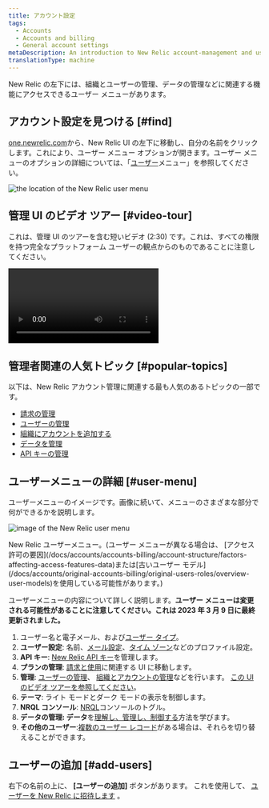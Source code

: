 ```yaml
---
title: アカウント設定
tags:
  - Accounts
  - Accounts and billing
  - General account settings
metaDescription: An introduction to New Relic account-management and user-management settings.
translationType: machine
---
```




New Relic の左下には、組織とユーザーの管理、データの管理などに関連する機能にアクセスできるユーザー メニューがあります。

## アカウント設定を見つける [#find]

[one.newrelic.com](https://one.newrelic.com)から、New Relic UI の左下に移動し、自分の名前をクリックします。これにより、ユーザー メニュー オプションが開きます。ユーザー メニューのオプションの詳細については、「[ユーザー](#user-menu)メニュー」を参照してください。

<img
  title="the location of the New Relic user menu"
  alt="the location of the New Relic user menu"
  src={accountsUserMenuLocation}
/>

## 管理 UI のビデオ ツアー [#video-tour]

これは、管理 UI のツアーを含む短いビデオ (2:30) です。これは、すべての権限を持つ完全なプラットフォーム ユーザーの観点からのものであることに注意してください。

<Video
  type="wistia"
  id="og6og234xc"
/>

## 管理者関連の人気トピック [#popular-topics]

以下は、New Relic アカウント管理に関連する最も人気のあるトピックの一部です。

* [請求の管理](/docs/accounts/accounts-billing/new-relic-one-pricing-billing/new-relic-one-pricing-billing#usage-ui)
* [ユーザーの管理](/docs/accounts/accounts-billing/new-relic-one-user-management/introduction-managing-users)
* [組織にアカウントを追加する](/docs/accounts/accounts-billing/account-structure/add-accounts)
* [データを管理](/docs/data-apis/manage-data/manage-your-data)
* [API キーの管理](/docs/apis/intro-apis/new-relic-api-keys)

## ユーザーメニューの詳細 [#user-menu]

ユーザーメニューのイメージです。画像に続いて、メニューのさまざまな部分で何ができるかを説明します。

<img
  title="image of the New Relic user menu"
  alt="image of the New Relic user menu"
  src={accountsUserMenu}
/>

<figcaption>
  New Relic ユーザーメニュー。(ユーザー メニューが異なる場合は、 [アクセス許可の要因](/docs/accounts/accounts-billing/account-structure/factors-affecting-access-features-data)または[古いユーザー モデル](/docs/accounts/original-accounts-billing/original-users-roles/overview-user-models)を使用している可能性があります。)
</figcaption>

ユーザーメニューの内容について詳しく説明します。**ユーザー メニューは変更される可能性があることに注意してください。これは 2023 年 3 月 9 日に最終更新されました。**

1. ユーザー名と電子メール、および[ユーザー タイプ](/docs/accounts/accounts-billing/new-relic-one-user-management/user-type)。
2. **ユーザー設定**: 名前、[メール設定](/docs/accounts/accounts/account-maintenance/account-email-settings/)、[タイム ゾーン](/docs/accounts/accounts-billing/general-account-settings/default-time-zone-setting)などのプロファイル設定。
3. **API キー**: [New Relic API キー](/docs/apis/intro-apis/new-relic-api-keys)を管理します。
4. **プランの管理**: [請求と使用](/docs/accounts/accounts-billing/new-relic-one-pricing-billing/new-relic-one-pricing-billing)に関連する UI に移動します。
5. **管理**: [ユーザーの管理](/docs/accounts/accounts-billing/new-relic-one-user-management/user-management-ui-and-tasks#where)、 [組織とアカウントの管理](/docs/accounts/accounts-billing/account-structure/new-relic-account-structure)などを行います。 [この UI のビデオ ツアーを参照してください](#video-tour)。
6. **テーマ**: ライト モードとダーク モードの表示を制御します。
7. **NRQL コンソール**: [NRQL](/docs/query-your-data/explore-query-data/query-builder/nrql-console)コンソールのトグル。
8. **データの管理: データ**を[理解し、管理し、制御する](/docs/data-apis/manage-data/manage-your-data)方法を学びます。
9. **その他のユーザー**:[複数のユーザー レコード](/docs/accounts/accounts-billing/account-setup/multiple-logins-found)がある場合は、それらを切り替えることができます。

## ユーザーの追加 [#add-users]

右下の名前の上に、 **\[ユーザーの追加]** ボタンがあります。 これを使用して、 [ユーザーを New Relic に招待します](/docs/accounts/accounts-billing/new-relic-one-user-management/user-management-ui-and-tasks#add-users) 。